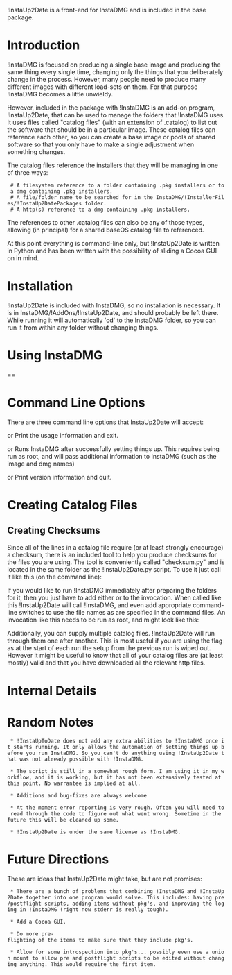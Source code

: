 !InstaUp2Date is a front-end for InstaDMG and is included in the base package.

= Introduction =

!InstaDMG is focused on producing a single base image and producing the same thing every single time, changing only the things that you deliberately change in the process. However, many people need to produce many different images with different load-sets on them. For that purpose !InstaDMG becomes a little unwieldy.

However, included in the package with !InstaDMG is an add-on program, !InstaUp2Date, that can be used to manage the folders that !InstaDMG uses. It uses files called "catalog files" (with an extension of .catalog) to list out the software that should be in a particular image. These catalog files can reference each other, so you can create a base image or pools of shared software so that you only have to make a single adjustment when something changes.

The catalog files reference the installers that they will be managing in one of three ways:
  # A filesystem reference to a folder containing .pkg installers or to a dmg containing .pkg installers.
  # A file/folder name to be searched for in the InstaDMG/!InstallerFiles/!InstaUp2DatePackages folder.
  # A http(s) reference to a dmg containing .pkg installers.

The references to other .catalog files can also be any of those types, allowing (in principal) for a shared baseOS catalog file to referenced.

At this point everything is command-line only, but !InstaUp2Date is written in Python and has been written with the possibility of sliding a Cocoa GUI on in mind.

= Installation =

!InstaUp2Date is included with InstaDMG, so no installation is necessary. It is in InstaDMG/!AddOns/!InstaUp2Date, and should probably be left there. While running it will automatically 'cd' to the InstaDMG folder, so you can run it from within any folder without changing things.

= Using InstaDMG =

== 

= Command Line Options =

There are three command line options that InstaUp2Date will accept:

{{{-h}}} or {{{--help}}}		Print the usage information and exit.

{{{-p}}} or {{{--process}}}	Runs InstaDMG after successfully setting things up. This requires being run as root, and will pass additional information to InstaDMG (such as the image and dmg names)

{{{-v}}} or {{{--version}}}	Print version information and quit.

= Creating Catalog Files =

== Creating Checksums ==

Since all of the lines in a catalog file require (or at least strongly encourage) a checksum, there is an included tool to help you produce checksums for the files you are using. The tool is conveniently called "checksum.py" and is located in the same folder as the !instaUp2Date.py script. To use it just call it like this (on the command line):

{{{/path/to/checksum.py <<catalog file>>}}}

If you would like to run !InstaDMG immediately after preparing the folders for it, then you just have to add either {{{-p}}} or {{{--process}}} to the invocation. When called like this !InstaUp2Date will call !InstaDMG, and even add appropriate command-line switches to use the file names as are specified in the command files. An invocation like this needs to be run as root, and might look like this:

{{{sudo /path/to/checksum.py --process <<catalog file>>}}}

Additionally, you can supply multiple catalog files. !InstaUp2Date will run through them one after another. This is most useful if you are using the {{{--process}}} flag as at the start of each run the setup from the previous run is wiped out. However it might be useful to know that all of your catalog files are (at least mostly) valid and that you have downloaded all the relevant http files.

= Internal Details =

= Random Notes =

  * !InstaUpToDate does not add any extra abilities to !InstaDMG once it starts running. It only allows the automation of setting things up before you run InstaDMG. So you can't do anything using !InstaUp2Date that was not already possible with !InstaDMG.

  * The script is still in a somewhat rough form. I am using it in my workflow, and it is working, but it has not been extensively tested at this point. No warrantee is implied at all.

  * Additions and bug-fixes are always welcome

  * At the moment error reporting is very rough. Often you will need to read through the code to figure out what went wrong. Sometime in the future this will be cleaned up some.

  * !InstaUp2Date is under the same license as !InstaDMG.


= Future Directions =

These are ideas that InstaUp2Date might take, but are not promises:

  * There are a bunch of problems that combining !InstaDMG and !InstaUp2Date together into one program would solve. This includes: having pre/postflight scripts, adding items without pkg's, and improving the loging in !InstaDMG (right now stderr is really tough).

  * Add a Cocoa GUI.

  * Do more pre-flighting of the items to make sure that they include pkg's.

  * Allow for some introspection into pkg's... possibly even use a union mount to allow pre and postflight scripts to be edited without changing anything. This would require the first item.